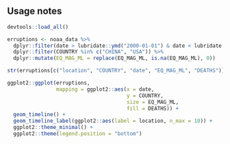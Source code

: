 ## Usage notes

```R
devtools::load_all()

erruptions <- noaa_data %>%
  dplyr::filter(date > lubridate::ymd("2000-01-01") & date < lubridate::ymd("2018-01-01")) %>%
  dplyr::filter(COUNTRY %in% c("CHINA", "USA")) %>%
  dplyr::mutate(EQ_MAG_ML = replace(EQ_MAG_ML, is.na(EQ_MAG_ML), 0))

str(erruptions[c("location", "COUNTRY", "date", "EQ_MAG_ML", "DEATHS")])

ggplot2::ggplot(erruptions,
                mapping = ggplot2::aes(x = date,
                                       y = COUNTRY,
                                       size = EQ_MAG_ML,
                                       fill = DEATHS)) +
  geom_timeline() +
  geom_timeline_label(ggplot2::aes(label = location, n_max = 10)) +
  ggplot2::theme_minimal() +
  ggplot2::theme(legend.position = "bottom")
```